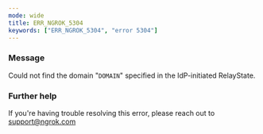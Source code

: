 ```yaml
---
mode: wide
title: ERR_NGROK_5304
keywords: ["ERR_NGROK_5304", "error 5304"]
---
```



### Message

Could not find the domain "`DOMAIN`" specified in the IdP-initiated RelayState.

<ErrorDetails />

### Further help

If you're having trouble resolving this error, please reach out to [support@ngrok.com](mailto:support@ngrok.com?subject=Help%20with%20ERR_NGROK_5304)
